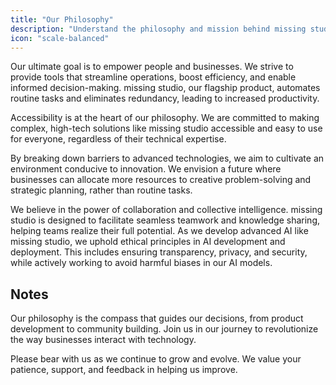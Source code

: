 ```yaml
---
title: "Our Philosophy"
description: "Understand the philosophy and mission behind missing studio"
icon: "scale-balanced"
---
```


<Info>
  Our ultimate goal is to empower people and businesses. We strive to provide
  tools that streamline operations, boost efficiency, and enable informed
  decision-making. missing studio, our flagship product, automates routine tasks and
  eliminates redundancy, leading to increased productivity.
</Info>

<Tabs>
  <Tab title="Making Advanced Technology Accessible">

Accessibility is at the heart of our philosophy. We are committed to making complex, high-tech solutions like missing studio accessible and easy to use for everyone, regardless of their technical expertise.

  </Tab>

  <Tab title="Fostering Innovation">

By breaking down barriers to advanced technologies, we aim to cultivate an environment conducive to innovation. We envision a future where businesses can allocate more resources to creative problem-solving and strategic planning, rather than routine tasks.

  </Tab>

  <Tab title="Enhancing Collaboration">
    We believe in the power of collaboration and collective intelligence. 
    missing studio is designed to facilitate seamless teamwork and knowledge sharing, helping teams realize 
    their full potential.
  </Tab>

  <Tab title="Commitment to Ethical AI">
    As we develop advanced AI like missing studio, we uphold ethical principles in AI development and deployment. 
    This includes ensuring transparency, privacy, and security, while actively working to avoid harmful biases in our AI models.
  </Tab>
</Tabs>

## Notes

Our philosophy is the compass that guides our decisions, from product
development to community building. Join us in our journey to revolutionize the
way businesses interact with technology.

Please bear with us as we continue to grow and evolve. We value your patience,
support, and feedback in helping us improve.
